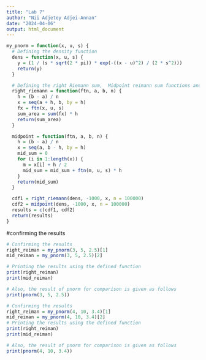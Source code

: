 ```yaml
---
title: "Lab 7"
author: "Nii Adjetey Adjei-Annan"
date: "2024-04-06"
output: html_document
---
```


```r
my_pnorm = function(x, u, s) {
  # Defining the density function
  dens = function(x, u, s) {
    y = (1 / (s * sqrt(2 * pi)) * exp(-((x - u)^2) / (2 * s^2)))
    return(y)
  }

  # Defining the right Riemann sum,  Midpoint reimann sum functions and  computing the area under the curve of the normal distribution to the left of x function
  right_riemann = function(ftn, a, b, n) {
    h = (b - a) / n
    x = seq(a + h, b, by = h)
    fx = ftn(x, u, s)  
    sum_area = sum(fx) * h
    return(sum_area)
  }

  midpoint = function(ftn, a, b, n) {
    h = (b - a) / n
    x = seq(a, b - h, by = h)  
    mid_sum = 0
    for (i in 1:length(x)) {
      m = x[i] + h / 2  
      mid_sum = mid_sum + ftn(m, u, s) * h  
    }
    return(mid_sum)
  }

  cdf1 = right_riemann(dens, -1000, x, n = 100000)
  cdf2 = midpoint(dens, -1000, x, n = 100000)
  results = c(cdf1, cdf2)
  return(results)
}
```



#confirming the results
```r
# Confirming the results
right_reiman = my_pnorm(3, 5, 2.5)[1]
mid_reiman = my_pnorm(3, 5, 2.5)[2]

# Printing the results using the defined function
print(right_reiman)
print(mid_reiman)

# Also, the result of pnorm for comparison is given as follows
print(pnorm(3, 5, 2.5))

```


```r
# Confirming the results
right_reiman = my_pnorm(4, 10, 3.4)[1]
mid_reiman = my_pnorm(4, 10, 3.4)[2]
# Printing the results using the defined function
print(right_reiman)
print(mid_reiman)

# Also, the result of pnorm for comparison is given as follows
print(pnorm(4, 10, 3.4))
```

